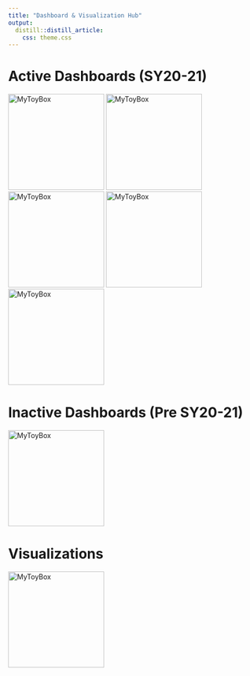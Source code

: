 ```yaml
---
title: "Dashboard & Visualization Hub"
output: 
  distill::distill_article:
    css: theme.css
---
```


# Active Dashboards (SY20-21)

[![MyToyBox](./Images/Dashboards/CourseDashboard.png "Course Survey Dashboard"){width=195px}](https://teachinglabhq.shinyapps.io/CourseSurvey/)
[![MyToyBox](./Images/Dashboards/SessionDashboard.png "Session Survey Dashboard"){width=195px}](https://teachinglabhq.shinyapps.io/SessionSurvey/)
[![MyToyBox](./Images/Dashboards/DiagnosticResponses.png "Diagnostic Responses per Partner Dashboard"){width=195px}](https://teachinglabhq.shinyapps.io/DiagnosticComplete/)
[![MyToyBox](./Images/Dashboards/RaceandCulture.png "Race and Culture Internal Surveys Dashboard"){width=195px}](https://teachinglabhq.shinyapps.io/RaceandCulture2/)
[![MyToyBox](./Images/Dashboards/FacilitatorPersonalDashboard.png "Facilitator Personal Dashboard"){width=195px}](https://teachinglabhq.shinyapps.io/PersonalFacilitator/)

# Inactive Dashboards (Pre SY20-21)

[![MyToyBox](./Images/Dashboards/CourseDashboard.png "Session Survey Dashboard"){width=195px}](https://teachinglabhq.shinyapps.io/ParticipantFeedback/)

# Visualizations

[![MyToyBox](./Images/Miscellaneous/Reviews.png "Course Survey Dashboard"){width=195px}](https://teachinglab.github.io/TLReviews.html)
